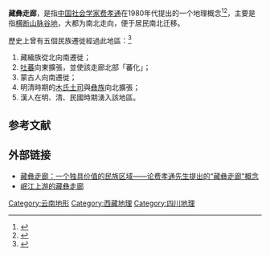 '''藏彝走廊'''，是指[[中国|中国]][[社会学家|社会学家]][[费孝通|费孝通]]在1980年代提出的一个地理概念<ref>{{Cite web |url=http://www.sss.net.cn/ReadNews.asp?NewsID=19577&BigClassid=9&SmallClassID=24&SpecialID=0&belong=sky |title=木雅热冈——“藏彝走廊”的轴心 |access-date=2009-05-13 |archive-url=https://web.archive.org/web/20160304122623/http://www.sss.net.cn/ReadNews.asp?NewsID=19577&BigClassid=9&SmallClassID=24&SpecialID=0&belong=sky |archive-date=2016-03-04 |dead-url=yes }}</ref><ref>{{Cite web |url=http://d.wanfangdata.com.cn/Periodical_gzmzyj200704009.aspx |title=藏彝走廊与遗产廊道构建 |accessdate=2009-05-13 |archive-date=2020-12-04 |archive-url=https://web.archive.org/web/20201204013150/http://d.wanfangdata.com.cn/periodical/gzmzyj200704009 |dead-url=no }}</ref>，主要是指[[横断山脉|横断山脉]][[谷地|谷地]]，大都为南北走向，便于居民南北迁移。

歷史上曾有五個民族遷徙經過此地區：<ref>{{cite journal
|url=https://doi.org/10.1186/s41257-018-0009-z
|title=''Ethnic flows in the Tibetan-Yi corridor throughout history''
|first=Shuo|last=Shi
|date=2018-06-08|publisher=
|journal=International Journal of Anthropology and Ethnology
|volume=2|issue=1
|pages=2
|via=BioMed Central
|doi=10.1186/s41257-018-0009-z
}}</ref>
# 藏緬族從北向南遷徙； 
# [[吐蕃|吐蕃]]向東擴張，並使該走廊北部「蕃化」；
# 蒙古人向南遷徙； 
# 明清時期的[[丽江土司|木氏土司]]與[[彝族|彝族]]向北擴張；
# 漢人在明、清、民國時期湧入該地區。
 
==参考文献==
{{Reflist}}

==外部链接==
*[https://web.archive.org/web/20160304085427/http://mgxzx.imu.edu.cn/SSlunw.htm 藏彝走廊：一个独具价值的民族区域——论费孝通先生提出的“藏彝走廊”概念]
*[http://www.wccdaily.com.cn/2006/09/17/20060917646564449936.htm 岷江上游的藏彝走廊]{{dead link|date=2018年4月 |bot=InternetArchiveBot |fix-attempted=yes }}

[[Category:云南地形|Category:云南地形]]
[[Category:西藏地理|Category:西藏地理]]
[[Category:四川地理|Category:四川地理]]